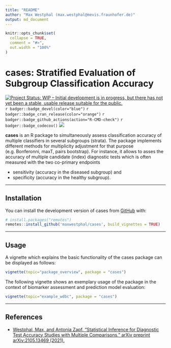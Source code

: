 ```yaml
---
title: "README"
author: "Max Westphal (max.westphal@mevis.fraunhofer.de)"
output: md_document
---
```


<!-- README.md is generated from README.Rmd. Please edit that file -->

```r
knitr::opts_chunk$set(
  collapse = TRUE,
  comment = "#>",
  out.width = "100%"
)
```

# cases: Stratified Evaluation of Subgroup Classification Accuracy

<!-- badges: start -->
[![Project Status: WIP – Initial development is in progress, but there has not yet been a stable, usable release suitable for the public.](https://www.repostatus.org/badges/latest/wip.svg)](https://www.repostatus.org/#wip)
`r badger::badge_devel(color="blue")`
`r badger::badge_cran_release(color="orange")`
`r badger::badge_github_actions(action="R-CMD-check")`
`r badger::badge_codecov()`
[![](https://img.shields.io/badge/preprint-arXiv-gold.svg)](https://arxiv.org/abs/2105.13469)
<!-- badges: end -->

**cases** is an R package to simultaneously assess classification accuracy of multiple classifiers 
in several subgroups (strata). The package implements different methods for multiplicity adjustment
for that purpose (e.g. Bonferonni, maxT, pairs bootstrap).
For instance, it allows to asses the accuracy of multiple candidate (index) diagnostic tests which is often measured with the two co-primary endpoints 

- sensitivity (accuracy in the diseased subgroup) and
- specificity (accuracy in the healthy subgroup).

---

## Installation

You can install the development version of cases from [GitHub](https://github.com/) with:

```r
# install.packages("remotes")
remotes::install_github('maxwestphal/cases', build_vignettes = TRUE)
```


---

## Usage

A vignette which explains the basic functionality of the cases package can be displayed as 
follows:
 
```r
vignette(topic="package_overview", package = "cases")
```

The following vignette shows an exemplary usage of the package in the context of biomarker assessment 
and prediction model evaluation:

```r
vignette(topic="example_wdbc", package = "cases")
```


---

## References

- [Westphal, Max, and Antonia Zapf. "Statistical Inference for Diagnostic Test Accuracy Studies with Multiple Comparisons." arXiv preprint arXiv:2105.13469 (2021).](https://arxiv.org/abs/2105.13469)
